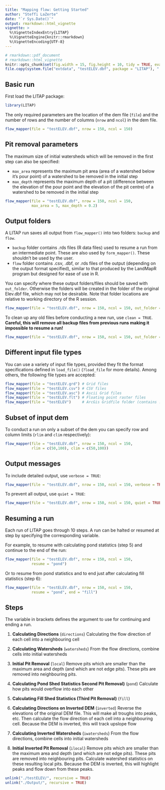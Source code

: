 ```yaml
---
title: "Mapping flow: Getting Started"
author: "Steffi LaZerte"
date: "`r Sys.Date()`"
output: rmarkdown::html_vignette
vignette: >
  %\VignetteIndexEntry{LITAP}
  %\VignetteEngine{knitr::rmarkdown}
  %\VignetteEncoding{UTF-8}
---
```


```r
# rmarkdown::pdf_document
# rmarkdown::html_vignette
knitr::opts_chunk$set(fig.width = 15, fig.height = 10, tidy = TRUE, eval = TRUE)
file.copy(system.file("extdata", "testELEV.dbf", package = "LITAP"), ".")
```

<style>
.figure {
  max-width: 100%;
  margin: auto;
}
.table {
  width: auto;
  margin: auto;
}
</style>

## Basic run

First load the LITAP package:
  
```r
library(LITAP)
```

The only required parameters are the location of the dem file (`file`) and the number of rows and the number of columns (`nrow` and `ncol`) in the dem file.

```r
flow_mapper(file = "testELEV.dbf", nrow = 150, ncol = 150)
```

## Pit removal parameters

The maximum size of initial watersheds which will be removed in the first step can also be specified:

- `max_area` represents the maximum pit area (area of a watershed below it's pour point) of a watershed to be removed in the initial step
- `max_depth` represents the maximum depth of a pit (difference between the elevation of the pour point and the elevation of the pit centre) of a watershed to be removed in the initial step

```r
flow_mapper(file = "testELEV.dbf", nrow = 150, ncol = 150, 
            max_area = 5, max_depth = 0.2)
```

## Output folders

A LITAP run saves all output from `flow_mapper()` into two folders: `backup` and `flow`.  

- `backup` folder contains .rds files (R data files) used to resume a run from an intermediate point. These are also used by `form_mapper()`. These shouldn't be used by the user.
- `flow` folder contains .csv, .dbf, or .rds files of the output (depending on the output format specified), similar to that produced by the LandMapR program but designed for ease of use in R.

You can specify where these output folders/files should be saved with `out_folder`. Otherwise the folders will be created in the folder of the original Elev.dbf file, which may not be desirable. Note that folder locations are relative to working directory of the R session.

```r
flow_mapper(file = "testELEV.dbf", nrow = 150, ncol = 150, out_folder = "./Output/")
```

To clean up any old files before conducting a new run, use `clean = TRUE`. __Careful, this will remove all backup files from previous runs making it impossible to resume a run!__

```r
flow_mapper(file = "testELEV.dbf", nrow = 150, ncol = 150, out_folder = "./Output/", clean = TRUE)
```

## Different input file types

You can use a variety of input file types, provided they fit the format specifications defined in `load_file()` (`?load_file` for more details). Among others, the following file types are accepted:

```r
flow_mapper(file = "testELEV.grd") # Grid files
flow_mapper(file = "testELEV.csv") # CSV files
flow_mapper(file = "testELEV.asc") # Ascii Grid files
flow_mapper(file = "testELEV.flt") # Floating point raster files
flow_mapper(file = "testELEV")     # ArcGis Gridfile folder (contains .hdr files)
```


## Subset of input dem

To conduct a run on only a subset of the dem you can specify row and column limits (`rlim` and `clim` respectively):

```r
flow_mapper(file = "testELEV.dbf", nrow = 150, ncol = 150, 
            rlim = c(50,100), clim = c(50,100))
```

## Output messages

To include detailed output, use `verbose = TRUE`:

```r
flow_mapper(file = "testELEV.dbf", nrow = 150, ncol = 150, verbose = TRUE)
```

To prevent all output, use `quiet = TRUE`:

```r
flow_mapper(file = "testELEV.dbf", nrow = 150, ncol = 150, quiet = TRUE)
```

## Resuming a run
Each run of LITAP goes through 10 steps. A run can be halted or resumed at step by specifying the corresponding variable.

For example, to resume with calculating pond statistics (step 5) and continue to the end of the run:

```r
flow_mapper(file = "testELEV.dbf", nrow = 150, ncol = 150, 
            resume = "pond")
```

Or to resume from pond statistics and to end just after calculating fill statistics (step 6):

```r
flow_mapper(file = "testELEV.dbf", nrow = 150, ncol = 150, 
            resume = "pond", end = "fill")
```

## Steps

The variable in brackets defines the argument to use for continuing and ending a run.

1. __Calculating Directions__ (`directions`)
Calculating the flow direction of each cell into a neighbouring cell 

2. __Calculating Watersheds__ (`watersheds`)
From the flow directions, combine cells into initial watersheds

3. __Initial Pit Removal__ (`local`)
Remove pits which are smaller than the maximum area and depth (and which are not edge pits). These pits are removed into neighbouring pits.

4. __Calculating Pond Shed Statistics Second Pit Removal)__ (`pond`)
Calculate how pits would overflow into each other

5. __Calculating Fill Shed Statistics (Third Pit Removal)__ (`fill`)

6. __Calculating Directions on Inverted DEM__ (`inverted`)
Reverse the elevations of the original DEM file. This will make all troughs into peaks, etc. Then calculate the flow direction of each cell into a neighbouring cell. Because the DEM is inverted, this will track upslope flow

7. __Calculating Inverted Watersheds__ (`iwatersheds`)
From the flow directions, combine cells into initial watersheds

8. __Initial Inverted Pit Removal__ (`ilocal`)
Remove pits which are smaller than the maximum area and depth (and which are not edge pits). These pits are removed into neighbouring pits. Calculate watershed statistics on these resulting local pits. Because the DEM is inverted, this will highlight peaks and flow down from these peaks.


```r
unlink("./testELEV/", recursive = TRUE)
unlink("./Output/", recursive = TRUE)
```


